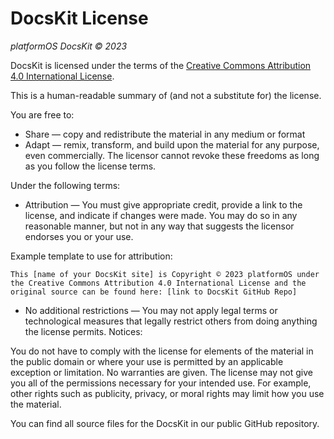 # DocsKit License

*platformOS DocsKit © 2023*

DocsKit is licensed under the terms of the [Creative Commons Attribution 4.0 International License](https://creativecommons.org/licenses/by/4.0/). 

This is a human-readable summary of (and not a substitute for) the license.

You are free to:

* Share — copy and redistribute the material in any medium or format
* Adapt — remix, transform, and build upon the material for any purpose, even commercially. The licensor cannot revoke these freedoms as long as you follow the license terms.

Under the following terms:

* Attribution — You must give appropriate credit, provide a link to the license, and indicate if changes were made. You may do so in any reasonable manner, but not in any way that suggests the licensor endorses you or your use.

Example template to use for attribution:

```text
This [name of your DocsKit site] is Copyright © 2023 platformOS under  
the Creative Commons Attribution 4.0 International License and the 
original source can be found here: [link to DocsKit GitHub Repo]
```

* No additional restrictions — You may not apply legal terms or technological measures that legally restrict others from doing anything the license permits.
Notices:

You do not have to comply with the license for elements of the material in the public domain or where your use is permitted by an applicable exception or limitation.
No warranties are given. The license may not give you all of the permissions necessary for your intended use. For example, other rights such as publicity, privacy, or moral rights may limit how you use the material.

You can find all source files for the DocsKit in our public GitHub repository.
